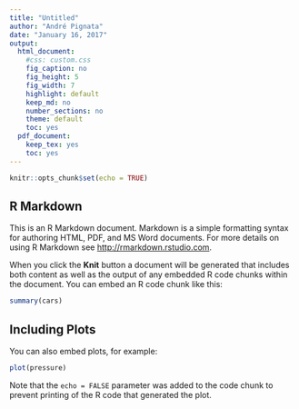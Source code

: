 ```yaml
---
title: "Untitled"
author: "André Pignata"
date: "January 16, 2017"
output:
  html_document:
    #css: custom.css
    fig_caption: no
    fig_height: 5
    fig_width: 7
    highlight: default
    keep_md: no
    number_sections: no
    theme: default
    toc: yes
  pdf_document:
    keep_tex: yes
    toc: yes
---
```


```r
knitr::opts_chunk$set(echo = TRUE)
```

## R Markdown

This is an R Markdown document. Markdown is a simple formatting syntax for authoring HTML, PDF, and MS Word documents. For more details on using R Markdown see <http://rmarkdown.rstudio.com>.

When you click the **Knit** button a document will be generated that includes both content as well as the output of any embedded R code chunks within the document. You can embed an R code chunk like this:

```r
summary(cars)
```

## Including Plots

You can also embed plots, for example:

```r
plot(pressure)
```

Note that the `echo = FALSE` parameter was added to the code chunk to prevent printing of the R code that generated the plot.
